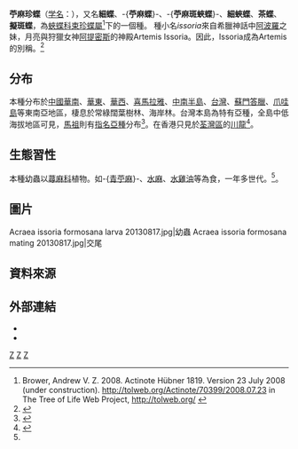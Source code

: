 {{NoteTA
|G1=Butterfly
}}
{{Speciesbox
| genus = Acraea
| species = issoria
| authority = Fabricius, 1807
| image = Acraea issoria formosana female 20140525.jpg
| image_caption = 台灣亞種（''A. i. formosana''）雌蝶
| image2 = Acraea issoria formosana male 20130817.jpg
| image2_caption = 台灣亞種（''A. i. formosana''）雄蝶
}}

'''苧麻珍蝶'''（[[学名|学名]]：{{lang|la|'''''Acraea issoria'''''}}），又名'''細蝶'''、-{'''苧麻蝶'''}-、-{'''苧麻斑蛺蝶'''}-、'''細蛺蝶'''、'''茶蝶'''、'''擬斑蝶'''，為[[蛺蝶科|蛺蝶科]][[束珍蝶屬|束珍蝶屬]]<ref>Brower, Andrew V. Z. 2008. Actinote Hübner 1819. Version 23 July 2008 (under construction). http://tolweb.org/Actinote/70399/2008.07.23 {{Wayback|url=http://tolweb.org/Actinote/70399/2008.07.23 |date=20201026182101 }} in The Tree of Life Web Project, http://tolweb.org/ {{Wayback|url=http://tolweb.org/ |date=20110515100516 }}</ref>下的一個種。
種小名''issoria''來自希臘神話中[[阿波羅|阿波羅]]之妹，月亮與狩獵女神[[阿提密斯|阿提密斯]]的神殿Artemis Issoria。因此，Issoria成為Artemis的別稱。<ref>{{Cite book | author = 李興漢 | title = 台灣蝴蝶拉丁學名考釋 | location = 新北市 | publisher = 斑馬線文庫 | date =2018-05-12| pages = 260 | ISBN = 978-986-96060-5-9 | accessdate =2018-05-28| language = zh-hant }}</ref>

==分布==
本種分布於[[中國|中國]][[華南|華南]]、[[華東|華東]]、[[華西|華西]]、[[喜馬拉雅|喜馬拉雅]]、[[中南半島|中南半島]]、[[台灣|台灣]]、[[蘇門答臘|蘇門答臘]]、[[爪哇島|爪哇島]]等東南亞地區，棲息於常綠闊葉樹林、海岸林。台灣本島為特有亞種，全島中低海拔地區可見，[[馬祖|馬祖]]則有[[指名亞種|指名亞種]]分布<ref name="978-986-177-668-2">{{cite book|author=徐堉峰 |coauthors= |title=台灣蝴蝶圖鑑．下（蛺蝶） |year=2013 |publisher=晨星出版社 |location=台中市 |isbn=978-986-177-668-2 }}</ref>。在香港只見於[[荃灣區|荃灣區]]的[[川龍|川龍]]<ref>{{cite news |url=http://the-sun.on.cc/cnt/news/20130518/00410_097.html |title=SUN驚奇：區會騎呢工程亂燒公帑 |newspaper=[[太陽報_(香港)|太陽報 (香港)]] |date=2013-05-18 |access-date=2020-08-12 |language=zh-hant |archive-date=2017-03-05 |archive-url=https://web.archive.org/web/20170305064521/http://the-sun.on.cc/cnt/news/20130518/00410_097.html |dead-url=no }}</ref>。

==生態習性==
本種幼蟲以[[蕁麻科|蕁麻科]]植物。如-{[[青苧麻|青苧麻]]}-、[[水麻|水麻]]、[[水雞油|水雞油]]等為食，一年多世代。<ref name="978-986-177-668-2" />。

==圖片==
<gallery>
Acraea issoria formosana larva 20130817.jpg|幼蟲
Acraea issoria formosana mating 20130817.jpg|交尾
</gallery>

==資料來源==
{{reflist}}

== 外部連結 ==
* {{TaiBNET| zh=苧麻珍蝶 | id=347069| binomial=Acraea issoria| sub = formosana | authority=Fruhstorfer, 1912| var= | accessdate=2014-12-27}}
* {{Commonscat-inline|Acraea issoria|苧麻珍蝶}}

{{Taxonbar}}

[[Category:1807年描述的昆虫|Z]]
[[Category:束珍蝶屬|Z]]
[[Category:臺灣蝴蝶|Z]]